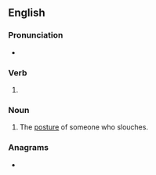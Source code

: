 ==English==

===Pronunciation===
* {{rhymes|aʊtʃɪŋ|lang=en}}

===Verb===
{{head|en|present participle}}

# {{present participle of|slouch|lang=en|nocat=1}}

===Noun===
{{en-noun}}

# The [[posture]] of someone who slouches.

===Anagrams===
* {{anagrams|en|a=cghilnosu|Coughlins}}